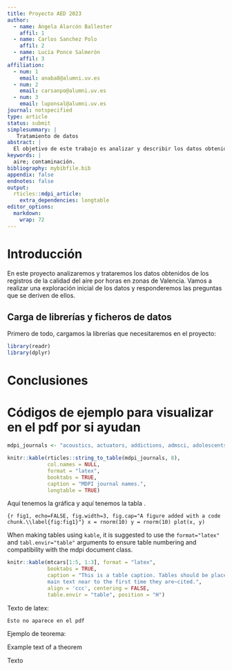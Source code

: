 ```yaml
---
title: Proyecto AED 2023
author:
  - name: Ángela Alarcón Ballester
    affil: 1
  - name: Carlos Sanchez Polo
    affil: 2
  - name: Lucía Ponce Salmerón
    affil: 3
affiliation:
  - num: 1
    email: anaba8@alumni.uv.es
  - num: 2
    email: carsanpo@alumni.uv.es
  - num: 3
    email: luponsal@alumni.uv.es
journal: notspecified
type: article
status: submit
simplesummary: |
   Tratamiento de datos
abstract: |
  El objetivo de este trabajo es analizar y describir los datos obtenidos de los registros de la calidad del aire por horas en zonas de Valencia con la finalidad de explicar la historia de los datos. Para ello, tendremos que cargar, manipular, analizar y mostrar gráficamente resultados.
keywords: |
  aire; contaminación.
bibliography: mybibfile.bib
appendix: false
endnotes: false
output: 
  rticles::mdpi_article:
    extra_dependencies: longtable
editor_options: 
  markdown: 
    wrap: 72
---
```


# Introducción

En este proyecto analizaremos y trataremos los datos obtenidos de los
registros de la calidad del aire por horas en zonas de Valencia. Vamos a
realizar una exploración inicial de los datos y responderemos las
preguntas que se deriven de ellos.

## Carga de librerías y ficheros de datos

Primero de todo, cargamos la librerías que necesitaremos en el proyecto:
```r
library(readr)
library(dplyr)
```



# Conclusiones



# Códigos de ejemplo para visualizar en el pdf por si ayudan

\startlandscape

```r
mdpi_journals <- "acoustics, actuators, addictions, admsci, adolescents, aerobiology, aerospace, agriculture, agriengineering, agrochemicals, agronomy, ai, air, algorithms, allergies, alloys, analytica, analytics, anatomia, animals, antibiotics, antibodies, antioxidants, applbiosci, appliedchem, appliedmath, applmech, applmicrobiol, applnano, applsci, aquacj, architecture, arm, arthropoda, arts, asc, asi, astronomy, atmosphere, atoms, audiolres, automation, axioms, bacteria, batteries, bdcc, behavsci, beverages, biochem, bioengineering, biologics, biology, biomass, biomechanics, biomed, biomedicines, biomedinformatics, biomimetics, biomolecules, biophysica, biosensors, biotech, birds, bloods, blsf, brainsci, breath, buildings, businesses, cancers, carbon, cardiogenetics, catalysts, cells, ceramics, challenges, chemengineering, chemistry, chemosensors, chemproc, children, chips, cimb, civileng, cleantechnol, climate, clinpract, clockssleep, cmd, coasts, coatings, colloids, colorants, commodities, compounds, computation, computers, condensedmatter, conservation, constrmater, cosmetics, covid, crops, cryptography, crystals, csmf, ctn, curroncol, cyber, dairy, data, ddc, dentistry, dermato, dermatopathology, designs, devices, diabetology, diagnostics, dietetics, digital, disabilities, diseases, diversity, dna, drones, dynamics, earth, ebj, ecologies, econometrics, economies, education, ejihpe, electricity, electrochem, electronicmat, electronics, encyclopedia, endocrines, energies, eng, engproc, entomology, entropy, environments, environsciproc, epidemiologia, epigenomes, est, fermentation, fibers, fintech, fire, fishes, fluids, foods, forecasting, forensicsci, forests, foundations, fractalfract, fuels, future, futureinternet, futurepharmacol, futurephys, futuretransp, galaxies, games, gases, gastroent, gastrointestdisord, gels, genealogy, genes, geographies, geohazards, geomatics, geosciences, geotechnics, geriatrics, grasses, gucdd, hazardousmatters, healthcare, hearts, hemato, hematolrep, heritage, higheredu, highthroughput, histories, horticulturae, hospitals, humanities, humans, hydrobiology, hydrogen, hydrology, hygiene, idr, ijerph, ijfs, ijgi, ijms, ijns, ijpb, ijtm, ijtpp, ime, immuno, informatics, information, infrastructures, inorganics, insects, instruments, inventions, iot, j, jal, jcdd, jcm, jcp, jcs, jcto, jdb, jeta, jfb, jfmk, jimaging, jintelligence, jlpea, jmmp, jmp, jmse, jne, jnt, jof"

knitr::kable(rticles::string_to_table(mdpi_journals, 8),
             col.names = NULL,
             format = "latex",
             booktabs = TRUE, 
             caption = "MDPI journal names.",
             longtable = TRUE)

```

\finishlandscape

Aquí tenemos la gráfica \ref{fig:fig1} y aquí tenemos la tabla
\ref{tab:tab1}.

```{r fig1, echo=FALSE, fig.width=3, fig.cap="A figure added with a code chunk.\\label{fig:fig1}"}
x = rnorm(10)
y = rnorm(10)
plot(x, y)
```

When making tables using `kable`, it is suggested to use the
`format="latex"` and `tabl.envir="table"` arguments to ensure table
numbering and compatibility with the mdpi document class.

```r
knitr::kable(mtcars[1:5, 1:3], format = "latex", 
             booktabs = TRUE, 
             caption = "This is a table caption. Tables should be placed in the 
             main text near to the first time they are~cited.", 
             align = 'ccc', centering = FALSE,
             table.envir = "table", position = "H")
```

Texto de latex:

```{=tex}
\begin{equation}
a = 1,
\end{equation}
```
```comment
Esto no aparece en el pdf
```

Ejemplo de teorema:

::: {.Theorem latex="true"}
Example text of a theorem
:::

Texto